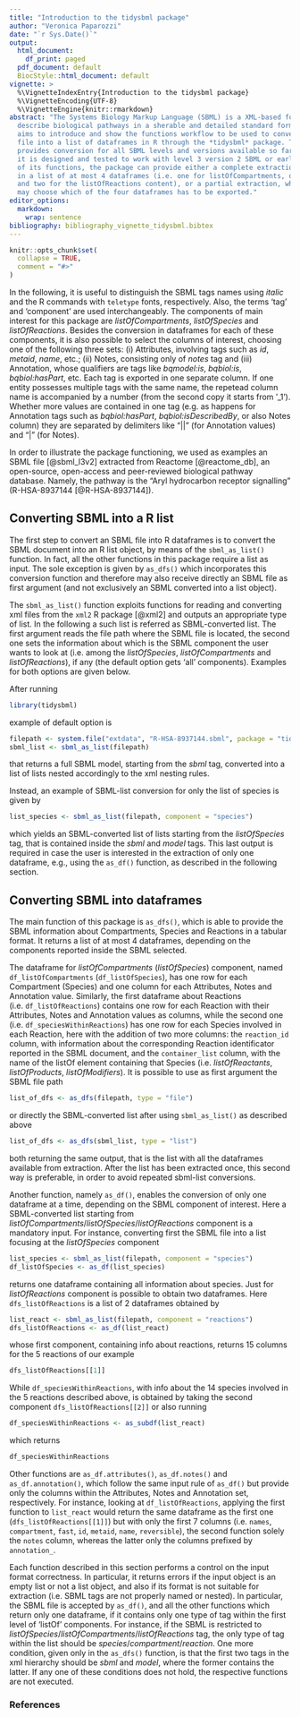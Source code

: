 ```yaml
---
title: "Introduction to the tidysbml package"
author: "Veronica Paparozzi"
date: "`r Sys.Date()`"
output:
  html_document:
    df_print: paged
  pdf_document: default
  BiocStyle::html_document: default
vignette: >
  %\VignetteIndexEntry{Introduction to the tidysbml package}
  %\VignetteEncoding{UTF-8}
  %\VignetteEngine{knitr::rmarkdown}
abstract: "The Systems Biology Markup Language (SBML) is a XML-based format used to
  describe biological pathways in a sherable and detailed standard form. This vignette
  aims to introduce and show the functions workflow to be used to convert an SBML
  file into a list of dataframes in R through the *tidysbml* package. The package
  provides conversion for all SBML levels and versions available so far, in particular
  it is designed and tested to work with level 3 version 2 SBML or earlier.By means
  of its functions, the package can provide either a complete extraction, resulting
  in a list of at most 4 dataframes (i.e. one for listOfCompartments, one for listOfSpecies
  and two for the listOfReactions content), or a partial extraction, where the user
  may choose which of the four dataframes has to be exported."
editor_options:
  markdown:
    wrap: sentence
bibliography: bibliography_vignette_tidysbml.bibtex
---
```


```r
knitr::opts_chunk$set(
  collapse = TRUE,
  comment = "#>"
)
```


In the following, it is useful to distinguish the SBML tags names using *italic* and the R commands with `teletype` fonts, respectively. Also, the terms 'tag' and 'component' are used interchangeably. The components of main interest for this package are *listOfCompartments*, *listOfSpecies* and *listOfReactions*. Besides the conversion in dataframes for each of these components, it is also possible to select the columns of interest, choosing one of the following three sets: (i) Attributes, involving tags such as *id*, *metaid*, *name*, etc.; (ii) Notes, consisting only of *notes* tag and (iii) Annotation, whose qualifiers are tags like *bqmodel:is*, *bqbiol:is*, *bqbiol:hasPart*, etc. Each tag is exported in one separate column. If one entity possesses multiple tags with the same name, the repetead column name is accompanied by a number (from the second copy it starts from '_1'). Whether more values are contained in one tag (e.g. as happens for Annotation tags such as *bqbiol:hasPart*, *bqbiol:isDescribedBy*, or also Notes column) they are separated by delimiters like "\|\|" (for Annotation values) and "\|" (for Notes). 

In order to illustrate the package functioning, we used as examples an SBML file [@sbml_l3v2]
extracted from Reactome [@reactome_db], an open-source, open-access and peer-reviewed biological pathway database. Namely, the pathway is the "Aryl hydrocarbon receptor signalling" (R-HSA-8937144 [@R-HSA-8937144]).

## Converting SBML into a R list

The first step to convert an SBML file into R dataframes is to convert the SBML document into an R list object, by means of the `sbml_as_list()` function. In fact, all the other functions in this package require a list as input. The sole exception is given by `as_dfs()` which incorporates this conversion function and therefore may also receive directly an SBML file as first argument (and not exclusively an SBML converted into a list object).

The `sbml_as_list()` function exploits functions for reading and converting xml files from the `xml2` R package [@xml2] and outputs an appropriate type of list. In the following a such list is referred as SBML-converted list. The first argument reads the file path where the SBML file is located, the second one sets the information about which is the SBML component the user wants to look at (i.e. among the *listOfSpecies*, *listOfCompartments* and *listOfReactions*), if any (the default option gets 'all' components). Examples for both options are given below.

After running

```r
library(tidysbml)
```

example of default option is

```r
filepath <- system.file("extdata", "R-HSA-8937144.sbml", package = "tidysbml")
sbml_list <- sbml_as_list(filepath)
```

that returns a full SBML model, starting from the *sbml* tag, converted into a list of lists nested accordingly to the xml nesting rules.

Instead, an example of SBML-list conversion for only the list of species is given by

```r
list_species <- sbml_as_list(filepath, component = "species")
```

which yields an SBML-converted list of lists starting from the *listOfSpecies* tag, that is contained inside the *sbml* and *model* tags. This last output is required in case the user is interested in the extraction of only one dataframe, e.g., using the `as_df()` function, as described in the following section.

## Converting SBML into dataframes

The main function of this package is `as_dfs()`, which is able to provide the SBML information about Compartments, Species and Reactions in a tabular format. It returns a list of at most 4 dataframes, depending on the components reported inside the SBML selected.

The dataframe for *listOfCompartments* (*listOfSpecies*) component, named `df_listOfCompartments` (`df_listOfSpecies`), has one row for each Compartment (Species) and one column for each Attributes, Notes and Annotation value. Similarly, the first dataframe about Reactions (i.e. `df_listOfReactions`) contains one row for each Reaction with their Attributes, Notes and Annotation values as columns, while the second one (i.e. `df_speciesWithinReactions`) has one row for each Species involved in each Reaction, here with the addition of two more columns: the `reaction_id` column, with information about the corresponding Reaction identificator reported in the SBML document, and the `container_list` column, with the name of the listOf element containing that Species (i.e. *listOfReactants*, *listOfProducts*, *listOfModifiers*). It is possible to use as first argument the SBML file path

```r
list_of_dfs <- as_dfs(filepath, type = "file")
```

or directly the SBML-converted list after using `sbml_as_list()` as described above

```r
list_of_dfs <- as_dfs(sbml_list, type = "list")
```

both returning the same output, that is the list with all the dataframes available from extraction. After the list has been extracted once, this second way is preferable, in order to avoid repeated sbml-list conversions.

Another function, namely `as_df()`, enables the conversion of only one dataframe at a time, depending on the SBML component of interest. Here a SBML-converted list starting from *listOfCompartments*/*listOfSpecies*/*listOfReactions* component is a mandatory input. For instance, converting first the SBML file into a list focusing at the *listOfSpecies* component

```r
list_species <- sbml_as_list(filepath, component = "species")
df_listOfSpecies <- as_df(list_species)
```

returns one dataframe containing all information about species. Just for *listOfReactions* component is possible to obtain two dataframes. Here `dfs_listOfReactions` is a list of 2 dataframes obtained by

```r
list_react <- sbml_as_list(filepath, component = "reactions")
dfs_listOfReactions <- as_df(list_react)
```

whose first component, containing info about reactions, returns 15 columns for the 5 reactions of our example

```r
dfs_listOfReactions[[1]]
```

While `df_speciesWithinReactions`, with info about the 14 species involved in the 5 reactions described above, is obtained by taking the second component `dfs_listOfReactions[[2]]` or also running

```r
df_speciesWithinReactions <- as_subdf(list_react)
```

which returns

```r
df_speciesWithinReactions
```

Other functions are `as_df.attributes()`, `as_df.notes()` and `as_df.annotation()`, which follow the same input rule of `as_df()` but provide only the columns within the Attributes, Notes and Annotation set, respectively. For instance, looking at `df_listOfReactions`, applying the first function to `list_react` would return the same dataframe as the first one (`dfs_listOfReactions[[1]]`) but with only the first 7 columns (i.e. `names`, `compartment`, `fast`, `id`, `metaid`, `name`, `reversible`), the second function solely the `notes` column, whereas the latter only the columns prefixed by `annotation_`.

Each function described in this section performs a control on the input format correctness. In particular, it returns errors if the input object is an empty list or not a list object, and also if its format is not suitable for extraction (i.e. SBML tags are not properly named or nested). In particular, the SBML file is accepted by `as_df()`, and all the other functions which return only one dataframe, if it contains only one type of tag within the first level of 'listOf' components. For instance, if the SBML is restricted to *listOfSpecies*/*listOfCompartments*/*listOfReactions* tag, the only type of tag within the list should be *species*/*compartment*/*reaction*. One more condition, given only in the `as_dfs()` function, is that the first two tags in the xml hierarchy should be *sbml* and *model*, where the former contains the latter. If any one of these conditions does not hold, the respective functions are not executed.

### References
